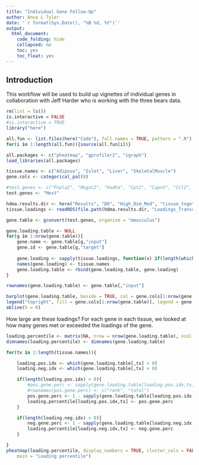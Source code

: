 ```yaml
---
title: "Individual Gene Follow-Up"
author: Anna L Tyler
date: '`r format(Sys.Date(), "%B %d, %Y")`'
output: 
  html_document:
    code_folding: hide
    collapsed: no
    toc: yes
    toc_float: yes
---
```


## Introduction

This workflow will be used to build up vignettes of individual
genes in collaboration with Jeff Harder who is working with the
three bears data.

```r
rm(list = ls())
is.interactive = FALSE
#is.interactive = TRUE
library("here")

all.fun <- list.files(here("Code"), full.names = TRUE, pattern = ".R")
for(i in 1:length(all.fun)){source(all.fun[i])}
```

```r
all.packages <- c("pheatmap", "gprofiler2", "igraph")
load_libraries(all.packages)
```

```r
tissue.names <- c("Adipose", "Islet", "Liver", "SkeletalMuscle")
gene.cols <- categorical_pal(8)

#test.genes <- c("Pnpla2", "Mogat2", "Hadha", "Cpt2", "Capn3", "Ccl2", "Prkaa1", "Prkaa2") #from Jeff Harder
test.genes <- "Mest"

```


```r
hdma.results.dir <- here("Results", "DO", "High_Dim_Med", "tissue_together-_-complete_mediation")
tissue.loadings <- readRDS(file.path(hdma.results.dir, "Loadings_Transcripts_0.RDS"))
```


```r

gene.table <- gconvert(test.genes, organism = "mmusculus")

gene.loading.table <- NULL
for(g in 1:nrow(gene.table)){
	gene.name <- gene.table[g,"input"]
	gene.id <- gene.table[g,"target"]
	
	gene.loading <- sapply(tissue.loadings, function(x) if(length(which(rownames(x) == gene.id)) > 0){x[which(rownames(x) == gene.id)]}else{0})
	names(gene.loading) <- tissue.names
	gene.loading.table <- rbind(gene.loading.table, gene.loading)	
}

rownames(gene.loading.table) <- gene.table[,"input"]

barplot(gene.loading.table, beside = TRUE, col = gene.cols[1:nrow(gene.table)], main = "Loading")
legend("topright", fill = gene.cols[1:nrow(gene.table)], legend = gene.table[,"input"], cex = 0.7)
abline(h = 0)
```

How large are these loadings?
For each gene in each tissue, we looked at how many genes met or exceeded the loadings
of the gene.

```r
loading.percentile <- matrix(NA, nrow = nrow(gene.loading.table), ncol = ncol(gene.loading.table))
dimnames(loading.percentile) <- dimnames(gene.loading.table)

for(tx in 1:length(tissue.names)){

    loading.pos.idx <- which(gene.loading.table[,tx] > 0)
    loading.neg.idx <- which(gene.loading.table[,tx] < 0)

    if(length(loading.pos.idx) > 0){
        #pos.gene.perc <- sapply(gene.loading.table[loading.pos.idx,tx], function(x) c(length(which(tissue.loadings[[tx]] >= x)),length(tissue.loadings[[tx]])))
        #rownames(pos.gene.perc) <- c("rank", "total")
        pos.gene.perc <- 1 - sapply(gene.loading.table[loading.pos.idx,tx], function(x) length(which(tissue.loadings[[tx]] >= x))/length(tissue.loadings[[tx]]))
        loading.percentile[loading.pos.idx,tx] <- pos.gene.perc
    }

    if(length(loading.neg.idx) > 0){
        neg.gene.perc <- 1 - sapply(gene.loading.table[loading.neg.idx,tx], function(x) length(which(tissue.loadings[[tx]] <= x))/length(tissue.loadings[[tx]]))
        loading.percentile[loading.neg.idx,tx] <- neg.gene.perc
    }

}
pheatmap(loading.percentile, display_numbers = TRUE, cluster_cols = FALSE, cluster_rows = FALSE,
    main = "Loading percentile")
```

